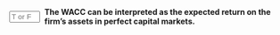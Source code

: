 ::: {.question-block}

<form onsubmit="event.preventDefault(); checkAnswerBox('module7_tf_q84','T')" style="display: flex; align-items: center; gap: 8px;">
  <input type="text" id="module7_tf_q84" name="module7_tf_q84" maxlength="1" placeholder="T or F" style="width: 55px;" data-correct-answer="T" /> 
  <label for="module7_tf_q84"><strong>The WACC can be interpreted as the expected return on the firm’s assets in perfect capital markets.</strong></label>
</form>

<div id="feedback-module7_tf_q84" class="feedback" data-status="" style="display:none;">
This is TRUE. WACC = Ra = expected return on firm assets under MM assumptions.
</div>

:::